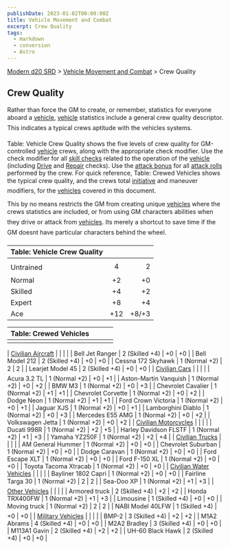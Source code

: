 ```yaml
---
publishDate: 2023-01-02T00:00:00Z
title: Vehicle Movement and Combat
excerpt: Crew Quality
tags:
  - markdown
  - conversion
  - Astro
---
```


[Modern d20 SRD](/#modernD20) > [Vehicle Movement and Combat](modern-d20-srd-vehicle-movement-and-combat-index) > Crew Quality

## Crew Quality

Rather than force the GM to create, or remember, statistics for everyone aboard a [vehicle](modern-d20-srd-equipment-equipment-vehicles), [vehicle](modern-d20-srd-equipment-equipment-vehicles) statistics include a general crew quality descriptor. This indicates a typical crews aptitude with the vehicles systems.

Table: Vehicle Crew Quality shows the five levels of crew quality for GM-controlled [vehicle](modern-d20-srd-equipment-equipment-vehicles) crews,
along with the appropriate check modifier. Use the check modifier for all [skill checks](modern-d20-srd-skills-skill-basics) related to the operation of the [vehicle](modern-d20-srd-equipment-equipment-vehicles) (including [Drive](modern-d20-srd-skills-drive) and [Repair](modern-d20-srd-skills-repair) checks).
Use the [attack bonus](modern-d20-srd-combat-attack-bonus) for all [attack rolls](modern-d20-srd-combat-attack-roll) performed
by the crew. For quick reference, Table: Crewed Vehicles shows the typical
crew quality, and the crews total [initiative](modern-d20-srd-combat-initiative) and
maneuver modifiers, for the [vehicles](modern-d20-srd-equipment-equipment-vehicles) covered
in this document.

This by no means restricts the GM from creating unique [vehicles](modern-d20-srd-equipment-equipment-vehicles) where the crews statistics are included, or from using GM characters abilities when they drive or attack from [vehicles](modern-d20-srd-equipment-equipment-vehicles). Its merely a shortcut to save time if the GM doesnt have particular characters behind the wheel.

| Table: Vehicle Crew Quality |     |       |
| :-------------------------- | :-: | ----: |
|                             |     |       |
| Untrained                   |  4  |     2 |
| Normal                      | +2  |    +0 |
| Skilled                     | +4  |    +2 |
| Expert                      | +8  |    +4 |
| Ace                         | +12 | +8/+3 |

| Table: Crewed Vehicles |     |     |     |
| :--------------------- | :-: | :-: | --: |
|                        |     |     |     |

| [Civilian Aircraft](modern-d20-srd-equipment-civilian-aircraft) | | | |
| Bell Jet Ranger | 2 (Skilled +4) | +0 | +0 |
| Bell Model 212 | 2 (Skilled +4) | +0 | +0 |
| Cessna 172 Skyhawk | 1 (Normal +2) | 2 | 2 |
| Learjet Model 45 | 2 (Skilled +4) | +0 | +0 |
| [Civilian Cars](modern-d20-srd-equipment-civilian-cars) | | | |
| Acura 3.2 TL | 1 (Normal +2) | +0 | +1 |
| Aston-Martin Vanquish | 1 (Normal +2) | +0 | +2 |
| BMW M3 | 1 (Normal +2) | +0 | +3 |
| Chevrolet Cavalier | 1 (Normal +2) | +1 | +1 |
| Chevrolet Corvette | 1 (Normal +2) | +0 | +2 |
| Dodge Neon | 1 (Normal +2) | +1 | +1 |
| Ford Crown Victoria | 1 (Normal +2) | +0 | +1 |
| Jaguar XJS | 1 (Normal +2) | +0 | +1 |
| Lamborghini Diablo | 1 (Normal +2) | +0 | +3 |
| Mercedes E55 AMG | 1 (Normal +2) | +0 | +2 |
| Volkswagen Jetta | 1 (Normal +2) | +0 | +2 |
| [Civilian Motorcycles](modern-d20-srd-equipment-civilian-motorcycles) | | | |
| Ducati 998R | 1 (Normal +2) | +2 | +5 |
| Harley Davidson FLSTF | 1 (Normal +2) | +1 | +3 |
| Yamaha YZ250F | 1 (Normal +2) | +2 | +4 |
| [Civilian Trucks](modern-d20-srd-equipment-civilian-trucks) | | | |
| AM General Hummer | 1 (Normal +2) | +0 | +0 |
| Chevrolet Suburban | 1 (Normal +2) | +0 | +0 |
| Dodge Caravan | 1 (Normal +2) | +0 | +0 |
| Ford Escape XLT | 1 (Normal +2) | +0 | +0 |
| Ford F-150 XL | 1 (Normal +2) | +0 | +0 |
| Toyota Tacoma Xtracab | 1 (Normal +2) | +0 | +0 |
| [Civilian Water Vehicles](modern-d20-srd-equipment-civilian-water-vehicles) | | | |
| Bayliner 1802 Capri | 1 (Normal +2) | +0 | +0 |
| Fairline Targa 30 | 1 (Normal +2) | 2 | 2 |
| Sea-Doo XP | 1 (Normal +2) | +1 | +3 |
| [Other Vehicles](modern-d20-srd-equipment-other-civilian-vehicles) | | | |
| Armored truck | 2 (Skilled +4) | +2 | +2 |
| Honda TRX400FW | 1 (Normal +2) | +1 | +3 |
| Limousine | 1 (Skilled +4) | +0 | +0 |
| Moving truck | 1 (Normal +2) | 2 | 2 |
| NABI Model 40LFW | 1 (Skilled +4) | +0 | +0 |
| [Military Vehicles](modern-d20-srd-equipment-military-vehicles) | | | |
| BMP-2 | 3 (Skilled +4) | +2 | +2 |
| M1A2 Abrams | 4 (Skilled +4) | +0 | +0 |
| M2A2 Bradley | 3 (Skilled +4) | +0 | +0 |
| M113A1 Gavin | 2 (Skilled +4) | +2 | +2 |
| UH-60 Black Hawk | 2 (Skilled +4) | +0 | +0 |
